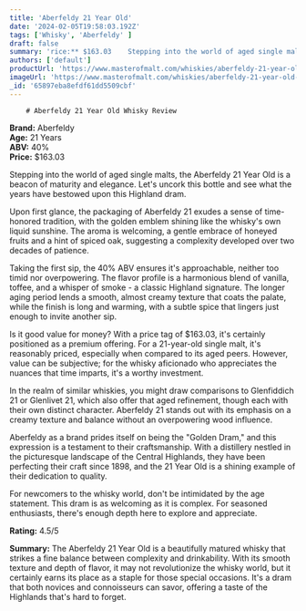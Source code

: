 ```yaml
---
title: 'Aberfeldy 21 Year Old'
date: '2024-02-05T19:58:03.192Z'
tags: ['Whisky', 'Aberfeldy' ]
draft: false
summary: 'rice:** $163.03    Stepping into the world of aged single malts, the Aberfeldy 21 Year Old is a beacon of maturity and elegance. L...'
authors: ['default']
productUrl: 'https://www.masterofmalt.com/whiskies/aberfeldy-21-year-old-whisky/'
imageUrl: 'https://www.masterofmalt.com/whiskies/aberfeldy-21-year-old-whisky.jpg'
_id: '65897eba8efdf61dd5509cbf'
---
```

        
        # Aberfeldy 21 Year Old Whisky Review

**Brand:** Aberfeldy  
**Age:** 21 Years  
**ABV:** 40%  
**Price:** $163.03  

Stepping into the world of aged single malts, the Aberfeldy 21 Year Old is a beacon of maturity and elegance. Let's uncork this bottle and see what the years have bestowed upon this Highland dram.

Upon first glance, the packaging of Aberfeldy 21 exudes a sense of time-honored tradition, with the golden emblem shining like the whisky's own liquid sunshine. The aroma is welcoming, a gentle embrace of honeyed fruits and a hint of spiced oak, suggesting a complexity developed over two decades of patience.

Taking the first sip, the 40% ABV ensures it's approachable, neither too timid nor overpowering. The flavor profile is a harmonious blend of vanilla, toffee, and a whisper of smoke - a classic Highland signature. The longer aging period lends a smooth, almost creamy texture that coats the palate, while the finish is long and warming, with a subtle spice that lingers just enough to invite another sip.

Is it good value for money? With a price tag of $163.03, it's certainly positioned as a premium offering. For a 21-year-old single malt, it's reasonably priced, especially when compared to its aged peers. However, value can be subjective; for the whisky aficionado who appreciates the nuances that time imparts, it's a worthy investment.

In the realm of similar whiskies, you might draw comparisons to Glenfiddich 21 or Glenlivet 21, which also offer that aged refinement, though each with their own distinct character. Aberfeldy 21 stands out with its emphasis on a creamy texture and balance without an overpowering wood influence.

Aberfeldy as a brand prides itself on being the "Golden Dram," and this expression is a testament to their craftsmanship. With a distillery nestled in the picturesque landscape of the Central Highlands, they have been perfecting their craft since 1898, and the 21 Year Old is a shining example of their dedication to quality.

For newcomers to the whisky world, don't be intimidated by the age statement. This dram is as welcoming as it is complex. For seasoned enthusiasts, there's enough depth here to explore and appreciate.

**Rating:** 4.5/5

**Summary:** The Aberfeldy 21 Year Old is a beautifully matured whisky that strikes a fine balance between complexity and drinkability. With its smooth texture and depth of flavor, it may not revolutionize the whisky world, but it certainly earns its place as a staple for those special occasions. It's a dram that both novices and connoisseurs can savor, offering a taste of the Highlands that's hard to forget.
      